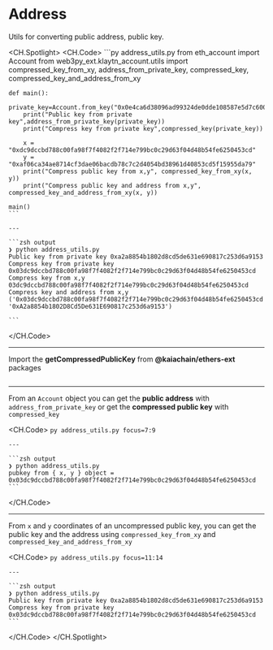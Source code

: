 # Address

Utils for converting public address, public key.

<CH.Spotlight>
  <CH.Code>
    ```py address_utils.py
    from eth_account import Account
    from web3py_ext.klaytn_account.utils import compressed_key_from_xy, address_from_private_key, compressed_key, \
        compressed_key_and_address_from_xy


    def main():
        private_key=Account.from_key("0x0e4ca6d38096ad99324de0dde108587e5d7c600165ae4cd6c2462c597458c2b8")
        print("Public key from private key",address_from_private_key(private_key))
        print("Compress key from private key",compressed_key(private_key))

        x = "0xdc9dccbd788c00fa98f7f4082f2f714e799bc0c29d63f04d48b54fe6250453cd"
        y = "0xaf06ca34ae8714cf3dae06bacdb78c7c2d4054bd38961d40853cd5f15955da79"
        print("Compress public key from x,y", compressed_key_from_xy(x, y))
        print("Compress public key and address from x,y", compressed_key_and_address_from_xy(x, y))

    main()
    ```

    ---

    ```zsh output
    ❯ python address_utils.py
    Public key from private key 0xa2a8854b1802d8cd5de631e690817c253d6a9153
    Compress key from private key 0x03dc9dccbd788c00fa98f7f4082f2f714e799bc0c29d63f04d48b54fe6250453cd
    Compress key from x,y 03dc9dccbd788c00fa98f7f4082f2f714e799bc0c29d63f04d48b54fe6250453cd
    Compress key and address from x,y ('0x03dc9dccbd788c00fa98f7f4082f2f714e799bc0c29d63f04d48b54fe6250453cd', '0xA2a8854b1802D8Cd5De631E690817c253d6a9153')

    ```
  </CH.Code>

  ---

  Import the **getCompressedPublicKey** from **@kaiachain/ethers-ext** packages

  ```py address_utils.py focus=1:3
  ```

  ---

  From an `Account` object you can get the **public address** with `address_from_private_key` or get the **compressed public key** with `compressed_key`

  <CH.Code>
    ```py address_utils.py focus=7:9
    ```

    ---

    ```zsh output
    ❯ python address_utils.py
    pubkey from { x, y } object = 0x03dc9dccbd788c00fa98f7f4082f2f714e799bc0c29d63f04d48b54fe6250453cd
    ```
  </CH.Code>

  ---

  From `x` and `y` coordinates of an uncompressed public key, you can get the public key and the address using `compressed_key_from_xy` and `compressed_key_and_address_from_xy`

  <CH.Code>
    ```py address_utils.py focus=11:14
    ```

    ---

    ```zsh output
    ❯ python address_utils.py
    Public key from private key 0xa2a8854b1802d8cd5de631e690817c253d6a9153
    Compress key from private key 0x03dc9dccbd788c00fa98f7f4082f2f714e799bc0c29d63f04d48b54fe6250453cd
    ```
  </CH.Code>
</CH.Spotlight>
